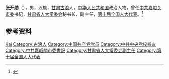 '''张开勋'''（{{bd|1951年|3月|}}），男，汉族，[[甘肃|甘肃]][[古浪|古浪]]人，[[中华人民共和国|中华人民共和国]]政治人物，曾任[[中共嘉峪关市委|中共嘉峪关市委]]书记，[[甘肃省人大常委会|甘肃省人大常委会]]秘书长、副主任，[[第十届全国人大代表|第十届全国人大代表]]。<ref>{{Cite web|title=张开勋_活动报道集|url=http://gov.gscn.com.cn/sld/zhangkaixun/|accessdate=2020-07-19|work=中国甘肃网|archiveurl=https://web.archive.org/web/20200719064848/http://gov.gscn.com.cn/sld/zhangkaixun/|archivedate=2020-07-19}}</ref>

== 参考资料 ==
{{reflist}}

{{中国人物小作品}}

{{Authority control}}
{{DEFAULTSORT:Zhang张}}
[[Category:张姓|Kai]]
[[Category:古浪人|Category:古浪人]]
[[Category:中国共产党党员|Category:中国共产党党员]]
[[Category:中共中央党校校友|Category:中共中央党校校友]]
[[Category:中共嘉峪關市委書記|Category:中共嘉峪關市委書記]]
[[Category:甘肃省人大常委会副主任|Category:甘肃省人大常委会副主任]]
[[Category:第十届全国人大代表|Category:第十届全国人大代表]]